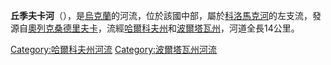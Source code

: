 '''丘季夫卡河'''（{{lang-uk|Чутівка}}），是[[烏克蘭|烏克蘭]]的河流，位於該國中部，屬於[[科洛馬克河|科洛馬克河]]的左支流，發源自[[奧列克桑德里夫卡_(瓦爾基區)|奧列克桑德里夫卡]]，流經[[哈爾科夫州|哈爾科夫州]]和[[波爾塔瓦州|波爾塔瓦州]]，河道全長14公里。

{{DEFAULTSORT:Чутівка (річка)}}
[[Category:哈爾科夫州河流|Category:哈爾科夫州河流]]
[[Category:波爾塔瓦州河流|Category:波爾塔瓦州河流]]


{{Ukraine-river-stub}}